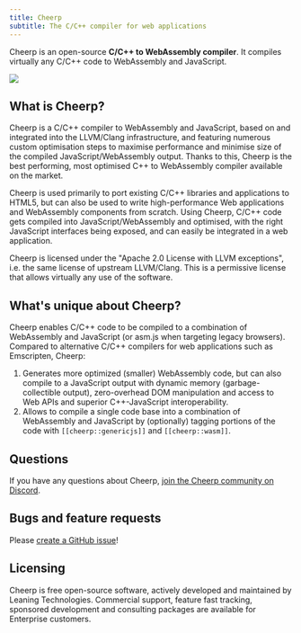 ```yaml
---
title: Cheerp
subtitle: The C/C++ compiler for web applications
---
```



<LatestBlogPostPill />

Cheerp is an open-source **C/C++ to WebAssembly compiler**. It compiles virtually any C/C++ code to WebAssembly and JavaScript.

<LinkButton
	href="/cheerp/tutorials/getting-started"
	label="Get started"
	type="primary"
/>

![](/cheerp/Diagram_browser.png)

## What is Cheerp?

Cheerp is a C/C++ compiler to WebAssembly and JavaScript, based on and integrated into the LLVM/Clang infrastructure, and featuring numerous custom optimisation steps to maximise performance and minimise size of the compiled JavaScript/WebAssembly output. Thanks to this, Cheerp is the best performing, most optimised C++ to WebAssembly compiler available on the market.

Cheerp is used primarily to port existing C/C++ libraries and applications to HTML5, but can also be used to write high-performance Web applications and WebAssembly components from scratch. Using Cheerp, C/C++ code gets compiled into JavaScript/WebAssembly and optimised, with the right JavaScript interfaces being exposed, and can easily be integrated in a web application.

Cheerp is licensed under the "Apache 2.0 License with LLVM exceptions", i.e. the same license of upstream LLVM/Clang. This is a permissive license that allows virtually any use of the software.

## What's unique about Cheerp?

Cheerp enables C/C++ code to be compiled to a combination of WebAssembly and JavaScript (or asm.js when targeting legacy browsers). Compared to alternative C/C++ compilers for web applications such as Emscripten, Cheerp:

1. Generates more optimized (smaller) WebAssembly code, but can also compile to a JavaScript output with dynamic memory (garbage-collectible output), zero-overhead DOM manipulation and access to Web APIs and superior C++-JavaScript interoperability.
2. Allows to compile a single code base into a combination of WebAssembly and JavaScript by (optionally) tagging portions of the code with `[[cheerp::genericjs]]` and `[[cheerp::wasm]]`.

## Questions

If you have any questions about Cheerp, [join the Cheerp community on Discord](https://discord.leaningtech.com).

## Bugs and feature requests

Please [create a GitHub issue](https://github.com/leaningtech/cheerp-meta/issues)!

## Licensing

Cheerp is free open-source software, actively developed and maintained by Leaning Technologies. Commercial support, feature fast tracking, sponsored development and consulting packages are available for Enterprise customers.
